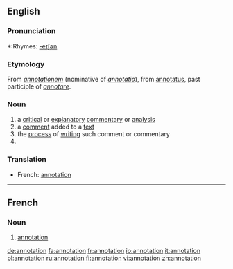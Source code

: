 ==English==

===Pronunciation===
*:Rhymes: [[Rhymes:English:-eɪʃǝn|-eɪʃǝn]]

===Etymology===
From {{L.}} ''[[annotationem]]'' (nominative of ''[[annotatio]]''), from [[annotatus]], past participle of ''[[annotare]]''.

===Noun===
{{wikipedia}}
{{en-noun}}
# a [[critical]] or [[explanatory]] [[commentary]] or [[analysis]]
# a [[comment]] added to a [[text]]
# the [[process]] of [[writing]] such comment or commentary
# {{computing}}

===Translation===
*French: [[#French|annotation]]

----
==French==
===Noun===
{{fr-noun|f}}
#[[#Noun|annotation]]

[[de:annotation]]
[[fa:annotation]]
[[fr:annotation]]
[[io:annotation]]
[[it:annotation]]
[[pl:annotation]]
[[ru:annotation]]
[[fi:annotation]]
[[vi:annotation]]
[[zh:annotation]]